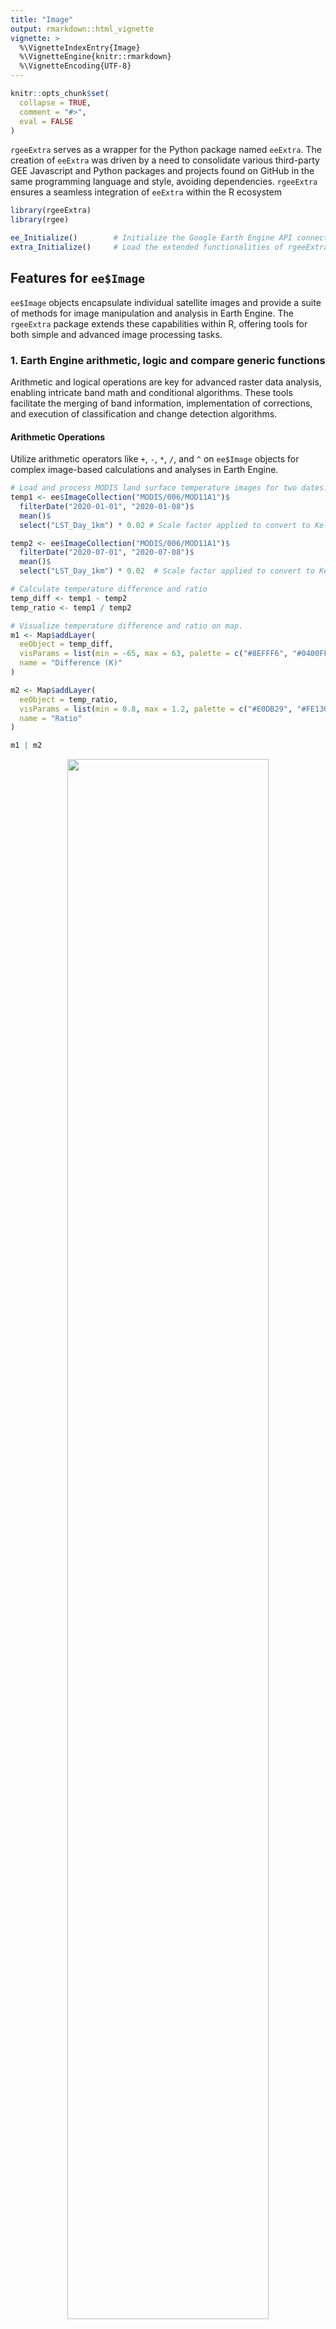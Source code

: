 ```yaml
---
title: "Image"
output: rmarkdown::html_vignette
vignette: >
  %\VignetteIndexEntry{Image}
  %\VignetteEngine{knitr::rmarkdown}
  %\VignetteEncoding{UTF-8}
---
```


```r
knitr::opts_chunk$set(
  collapse = TRUE,
  comment = "#>",
  eval = FALSE
)
```

`rgeeExtra` serves as a wrapper for the Python package named `eeExtra`. The creation of `eeExtra` was driven by a need to consolidate various third-party GEE Javascript and Python packages and projects found on GitHub in the same programming language and style, avoiding dependencies. `rgeeExtra` ensures a seamless integration of `eeExtra` within the R ecosystem

```r
library(rgeeExtra)
library(rgee)

ee_Initialize()        # Initialize the Google Earth Engine API connection
extra_Initialize()     # Load the extended functionalities of rgeeExtra
```

## **Features for `ee$Image`**

`ee$Image` objects encapsulate individual satellite images and provide a suite of methods for image manipulation and analysis in Earth Engine. The `rgeeExtra` package extends these capabilities within R, offering tools for both simple and advanced image processing tasks.

### **1. Earth Engine arithmetic, logic and compare generic functions**

Arithmetic and logical operations are key for advanced raster data analysis, enabling intricate band math and conditional algorithms. These tools facilitate the merging of band information, implementation of corrections, and execution of classification and change detection algorithms.

#### **Arithmetic Operations**

Utilize arithmetic operators like `+`, `-`, `*`, `/`, and `^` on `ee$Image` objects for complex image-based calculations and analyses in Earth Engine.

```r
# Load and process MODIS land surface temperature images for two dates.
temp1 <- ee$ImageCollection("MODIS/006/MOD11A1")$
  filterDate("2020-01-01", "2020-01-08")$
  mean()$
  select("LST_Day_1km") * 0.02 # Scale factor applied to convert to Kelvin.

temp2 <- ee$ImageCollection("MODIS/006/MOD11A1")$
  filterDate("2020-07-01", "2020-07-08")$
  mean()$
  select("LST_Day_1km") * 0.02  # Scale factor applied to convert to Kelvin.

# Calculate temperature difference and ratio
temp_diff <- temp1 - temp2
temp_ratio <- temp1 / temp2

# Visualize temperature difference and ratio on map.
m1 <- Map$addLayer(
  eeObject = temp_diff,
  visParams = list(min = -65, max = 63, palette = c("#8EFFF6", "#0400FF")),
  name = "Difference (K)"
)

m2 <- Map$addLayer(
  eeObject = temp_ratio, 
  visParams = list(min = 0.8, max = 1.2, palette = c("#E0DB29", "#FE130C")),
  name = "Ratio"
)

m1 | m2
```
<center><img src="figures/arithmetic.png" width="80%"/></center>

#### **Logical Operations**

Apply logical operators such as `!`, `&`, and `|` to `ee$Image` objects, enabling advanced logical manipulation and condition-based filtering in Earth Engine.

```r
# Load snow index images from MODIS for two different dates.
snow_index1 <- ee$ImageCollection("MODIS/006/MOD10A1")$
  filterDate("2020-01-01", "2020-01-08")$
  mean()$
  select("NDSI_Snow_Cover")
snow_index2 <- ee$ImageCollection("MODIS/006/MOD10A1")$
  filterDate("2020-07-01", "2020-07-08")$
  mean()$
  select("NDSI_Snow_Cover")

# Identify snow coverage and changes between dates using logic operators.
snow_present <- snow_index1 > 40  # NDSI > 40 indicates snow
snow_change <- !(snow_present) & (snow_index2 > 40)  # Detect change in snow coverage

# Set map center and add layers to visualize snow presence and change.
Map$setCenter(lon = -67.05, lat = -18.81, zoom = 9)
m1 <- Map$addLayer(
  eeObject = snow_present, 
  visParams = list(palette = c("#FFFFFF", "#00E4FF")),
  name = "Snow"
)
m2 <- Map$addLayer(
  eeObject = snow_change, 
  visParams = list(palette = c("#FFFFFF", "#FF0000")),
  name = "Snow Change"
)

m1 | m2
```
<center><img src="figures/logical.png" width="80%"/></center>

#### **Comparison Operations**

Employ comparison operators including `==`, `!=`, `>`, `<`, `<=`, `>=` for `ee$Image` objects to facilitate detailed comparative analysis and decision-making in Earth Engine.

```r
# Load water index data from JRC's Monthly History for two periods.
water_index_pre <- ee$ImageCollection("JRC/GSW1_4/MonthlyHistory")$
  filterDate("2020-01-01", "2020-01-08")$
  mean()$
  select("water")
water_index_post <- ee$ImageCollection("JRC/GSW1_4/MonthlyHistory")$
  filterDate("2020-07-01", "2020-07-08")$
  mean()$
  select("water")

# Identify stable water areas and areas with water increase.
water_post <- water_index_post == 2  # Areas with water post-period
water_pre <- water_index_pre == 2  # Areas with water pre-period
stable_water <- water_post & water_pre  # Areas with stable water presence
water_increase <- water_index_post < water_index_pre  # Areas with water increase 

# Center map and visualize stable water areas and water increase.
Map$setCenter(lon = -76.09, lat = -11.02, zoom = 10)
m1 <- Map$addLayer(
  eeObject = stable_water, 
  visParams = list(palette = c("#FFFFFF", "#00A2FF")),
  name = "Water stable"
)
m2 <- Map$addLayer(
  eeObject = water_increase, 
  visParams = list(palette = c("#FFFFFF", "#000CFF")),
  name = "Water increase"
)

m1 | m2
```
<center><img src="figures/comparison.png" width="80%"/></center>

### **2. Mathematical functions**

In Earth Engine, `ee$Image` objects offer a vast array of mathematical functions, such as `abs`, `sqrt`, `log`, and trigonometric operations like `sin` and `cos`. These functions enable detailed pixel-level manipulation, enhancing image analysis capabilities for a variety of applications, from environmental monitoring to geographical research. Such manipulations can reveal intricate details and patterns in satellite imagery, crucial for advanced remote sensing analysis.

```r
# Define the Area of Interest (AOI) - Central Valley, California.
aoi <- ee$Geometry$Rectangle(c(-121.0, 36.8, -119.0, 37.0))

# Load NDVI image from Landsat and clip it to the AOI.
ndvi_img <- ee$ImageCollection("LANDSAT/LC08/C01/T1_8DAY_NDVI")$
  filterDate("2020-06-01", "2020-06-08")$
  mean()$
  select("NDVI")$
  clip(aoi)

# Apply mathematical transformations to the clipped NDVI image.
abs_ndvi <- abs(ndvi_img)                # Absolute value of NDVI.
sqrt_ndvi <- sqrt(ndvi_img)              # Square root of NDVI.
ceiling_ndvi <- ceiling(ndvi_img)        # Ceiling of NDVI.
log_ndvi <- log(ndvi_img)                # Natural logarithm of NDVI.
exp_ndvi <- exp(ndvi_img)                # Exponential function of NDVI.
log_transformed_ndvi <- log1p(ndvi_img)  # Log(1 + NDVI).

# Visualize the transformations applied to NDVI.
visParams <- list(min = -1, max = 1, palette = c("brown", "white", "green"))
Map$centerObject(aoi, zoom = 11)
Map$addLayer(abs_ndvi, visParams, "Absolute NDVI") +
  Map$addLayer(sqrt_ndvi, visParams, "Square Root NDVI") +
  Map$addLayer(ceiling_ndvi, visParams, "Ceiling NDVI") +
  Map$addLayer(log_ndvi, visParams, "Log NDVI") +
  Map$addLayer(exp_ndvi, visParams, "Exp NDVI") +
  Map$addLayer(log_transformed_ndvi, visParams, "Log Transformed NDVI")
```
<center><img src="figures/mathematical.png" width="80%"/></center>

### **3. Spectral Indices**

In Earth Engine, the `ee$Image$Extra_spectralIndex` function is essential for computing a wide range of spectral indices on `ee$Image` objects. This versatile tool allows for the calculation of indices like NDVI, EVI, and SAVI, each customizable with specific parameters, facilitating detailed environmental analysis and enhancing the understanding of vegetation health, water bodies, urban areas, and other key earth surface features.

```r
# Load first COPERNICUS/S2_SR image, compute NDVI and SAVI
s2_indices <- ee$ImageCollection("COPERNICUS/S2_SR")[[1]] %>%
  ee$Image$Extra_preprocess() %>%
  ee$Image$Extra_spectralIndex(c("NDVI", "SAVI"))

# Set visualization parameters
visParams <- list(
  min = 0, 
  max = 0.2, 
  palette = c("brown", "yellow", "green")
)

# Display NDVI on map with custom visuals
Map$centerObject(s2_indices, zoom = 10)
Map$addLayer(
  eeObject = s2_indices[["NDVI"]], 
  visParams = visParams,
  name = "NDVI"
)
```
<center><img src="figures/spectral_indices.png" width="80%"/></center>

### **4. Tasseled Cap Transformation**

The `ee$Image$Extra_tasseledCap` function in Earth Engine provides a powerful tool for transforming `ee$Image` objects, calculating tasseled cap components such as brightness, greenness, and wetness. This transformation, applied using specific coefficients for platforms like Sentinel-2 and Landsat, enriches the analysis of land cover and environmental characteristics by enhancing spectral band information.

```r
# Apply Tasseled Cap transformation to a Sentinel-2 image
tc <- ee$Image("COPERNICUS/S2/20190310T105851_20190310T110327_T30TVK") %>%
  ee$Image$Extra_tasseledCap()

# Display the names of the transformed bands
names(tc)
# Output: "B1", "B2", "B3", ..., "B12", "TCB", "TCG", "TCW"

# Map display with Tasseled Cap Brightness, Greenness, and Wetness layers
Map$centerObject(tc, zoom = 10)
Map$addLayer(tc$select("TCG"), list(min = -4700, max = 3900), "TC Greenness") +
  Map$addLayer(tc$select("TCW"), list(min = -23700, max = 350), "TC Wetness") +
  Map$addLayer(tc$select("TCB"), list(min = 950, max = 11000), "TC Brightness")
```
<center><img src="figures/tc.png" width="80%"/></center>

### **5. Panchromatic Sharpening**

The `ee$Image$Extra_panSharpen` function in Earth Engine is a sophisticated tool for enhancing `ee$Image` objects through panchromatic sharpening. This technique improves image resolution, offering algorithms like SFIM and HPFA, and includes the option to assess quality, such as spectral distortion, enhancing the clarity and detail of satellite imagery.

```r
# Load Landsat 8 TOA reflectance image from GEE
img <- ee$Image("LANDSAT/LC09/C02/T1_TOA/LC09_047027_20230815")

# Apply HPFA panchromatic sharpening to enhance sharpness
img_sharp <- ee$Image$Extra_panSharpen(
  img, 
  method="HPFA", 
  qa=c("MSE", "RMSE"), 
  maxPixels=1e13
)

# Define visualization parameters for displaying the images
visParams <- list(
  bands = c("B4","B3","B2"),
  min = 0, 
  max = 0.15, 
  gamma = 1.4
)

# Display original and HPFA-sharpened images on the map
Map$setCenter(lon = -123.11, lat = 47.307, zoom = 14)
Map$addLayer(img, visParams, "Original Image") |
  Map$addLayer(img_sharp, visParams, "Sharpened Image")
```
<center><img src="figures/sharp.png" width="80%"/></center>


### **6. Histogram Matching**

The `ee$Image$Extra_matchHistogram` function in Earth Engine enables precise histogram matching of an `ee$Image` to a target image. This function adjusts the distribution of pixel values in specified bands to mirror those in the target, enhancing comparability between images for consistent analysis, especially useful in time-series or multi-sensor studies.

```r
# Load Landsat 8 and 7 images for histogram matching.
source <- ee$Image("LANDSAT/LC08/C02/T1_TOA/LC08_047027_20160819")
target <- ee$Image("LANDSAT/LE07/C02/T1_TOA/LE07_046027_20150701")

# Map Landsat 8 bands to corresponding Landsat 7 bands.
bands <- list("B4"="B3", "B3"="B2", "B2"="B1")

# Apply histogram matching from source to target using the band mapping.
matched <- ee$Image$Extra_matchHistogram(source, target, bands)

# Visualization settings for the images.
visParams <- list(
  bands = c("B4","B3","B2"),
  min = 0.1, 
  max = 0.5, 
  gamma = 1.5
)

# Display matched and target images on the map for comparison.
Map$setCenter(lon = -121.984, lat = 47.847, zoom = 14)
m1 <- Map$addLayer(matched, visParams = visParams, "matched") 
m2 <- Map$addLayer(target, visParams = visParams, "target")

m1 | m2
```
<center><img src="figures/histogram.png" width="80%"/></center>

### **7. Cloud Masking**

Cloud masking with `ee$Image$Extra_maskClouds` in Earth Engine is a critical preprocessing step, essential for reducing cloud and shadow interference in remote sensing imagery. This function tailors cloud masking through adjustable parameters like cloud probability, buffer distance, and the CDI threshold, crucial for distinguishing clouds from bright surfaces and even masking water bodies under specific conditions.

```r
# Cloud mask a Sentinel-2 image: 75% cloud prob, 300m buffer, -0.5 CDI
img <- ee$Image("COPERNICUS/S2_SR/20170328T083601_20170328T084228_T35SQA") 
img_mask <- ee$Image$Extra_maskClouds(img, prob = 75, buffer = 300, cdi = -0.5)

# Get band names after masking
names(img_mask)
# Output: "B1", "B2", "B3", ..., "CLOUD_MASK", "CLOUD_MASK_CDI", "SHADOW_MASK", "CLOUD_SHADOW_MASK"

# Apply cloud and shadow masking with specified thresholds.
visParams <- list(
  bands = c("B4","B3","B2"),
  min = 200, 
  max = 4600, 
  gamma = 1.5
)

# Display both original and masked images on the map for comparison.
Map$setCenter(lon = 30.061, lat = 36.9, zoom = 11)
m1 <- Map$addLayer(img, visParams = visParams, name = "Image") 
m2 <- Map$addLayer(img_mask, visParams = visParams, name = "Mask image")

m1 | m2
```
<center><img src="figures/mask.png" width="80%"/></center>


### **8. Automated Preprocessing**

The `ee$Image$Extra_preprocess` function streamlines preprocessing for `ee$Image` objects, encompassing essential tasks like cloud masking and decompression. It adeptly removes cloud and shadow pixels and converts integer pixel values to floating-point, enhancing the clarity and usability of Earth Engine imagery for diverse analyses.

```r
# Load a Sentinel-2 image and apply automated preprocessing.
img <- ee$Image("COPERNICUS/S2_SR/20170328T083601_20170328T084228_T35SQA") %>%
  ee$Image$Extra_preprocess()

# Visualization parameters: RGB bands, adjusted min, max, and gamma values.
visParams <- list(
  bands = c("B4","B3","B2"),
  min = 0.1, 
  max = 0.5, 
  gamma = 1.5
)

# Display the preprocessed image on the map.
Map$setCenter(lon = 30.061, lat = 36.9, zoom = 11)
Map$addLayer(img, visParams = visParams, "Preprocessed image")
```
<center><img src="figures/preprocess.png" width="80%"/></center>


### **9. Summary Methods**

Summary methods extract key statistical data from images, which is critical for monitoring environmental changes and analyzing spatial patterns.

```r
# Load a Sentinel-2 surface reflectance image from Earth Engine
img_demo <- ee$Image("COPERNICUS/S2_SR/20190310T105851_20190310T110327_T30TVK")

mean_img <- mean(img_demo)   # Compute mean of image bands
min_img <- min(img_demo)     # Compute minimum of image bands
max_img <- max(img_demo)     # Compute maximum of image bands
```

### **10. Minimum and maximum values**

The `ee$Image$Extra_maxValue` and `ee$Image$Extra_minValue` functions in Earth Engine provide a method to determine the maximum and minimum values within an `ee$Image`. These functions offer two modes: "Rectangle" for using the image's footprint and "Points" for sampling over it. They are particularly useful for approximating extreme values in large datasets.

```r
# Load the first image's "B1" band from LANDSAT_LC08_C02_T1_TOA dataset
image <- ee$ImageCollection$Dataset$LANDSAT_LC08_C02_T1_TOA[[1]][["B1"]]

# Compute minimum value of "B1" band
min_value <- ee$Image$Extra_minValue(image)
min_value
# Result: [1] 0.1450491

# Compute maximum value of "B1" band
max_value <- ee$Image$Extra_maxValue(image)
max_value
# Result: [1] 1.08361
```

### **11. Retrieve offset parameter**

Earth Engine utilizes a lossless compression technique where `IMG_Float_Values = scale * IMG_Integer_Values + offset`. The `ee$Image$Extra_getOffsetParams()` function retrieves the offset for each band of an `ee$Image`, critical for reverting scaled integers to their original float values, ensuring data precision and sensor-specific calibration.

```r
# Retrieve offset parameters from the first image in NASA IMERG V06 collection
offset_params <- ee$ImageCollection("NASA/GPM_L3/IMERG_V06")[[1]] %>%
  ee$Image$Extra_getOffsetParams()
offset_params
# Result:
# $HQobservationTime [1] 0
# $HQprecipSource [1] 0
# $HQprecipitation [1] 0
# $IRkalmanFilterWeight [1] 0
# $IRprecipitation [1] 0
# $precipitationCal [1] 0
# $precipitationUncal [1] 0
# $probabilityLiquidPrecipitation [1] 0
# $randomError [1] 0
```

### **12. Retrieve scale parameter**

Earth Engine uses a lossless compression method: `IMG_Float_Values = scale * IMG_Integer_Values + offset`. The `ee$Image$Extra_getScaleParams()` function extracts the scale for each band of an `ee$Image`, pivotal for translating integer data to accurate float values, maintaining data integrity and sensor-specific fidelity.

```r
# Retrieve scale parameters from the first image in NASA IMERG V06 collection
scale_params <- ee$ImageCollection("NASA/GPM_L3/IMERG_V06")[[1]] %>%
  ee$Image$Extra_getScaleParams()
scale_params
# Result:
# $HQobservationTime [1] 1
# $HQprecipSource [1] 1
# $HQprecipitation [1] 1
# $IRkalmanFilterWeight [1] 1
# $IRprecipitation [1] 1
# $precipitationCal [1] 1
# $precipitationUncal [1] 1
# $probabilityLiquidPrecipitation [1] 1
# $randomError [1] 1
```

### **13. Automatic decompression**

Earth Engine applies a straightforward lossless compression method: Floating-point image values (IMG_Float_Values) are calculated from integer image values (IMG_Integer_Values) using the formula `IMG_Float_Values = scale * IMG_Integer_Values + offset`. The `ee$Image$Extra_scaleAndOffset` method is used to convert integer pixel values back to floating-point numbers.

```r
# Adjust first image in NASA IMERG V06 for scale and offset.
adjusted_image <- ee$ImageCollection("NASA/GPM_L3/IMERG_V06")[[1]] %>%
  ee$Image$Extra_scaleAndOffset()
```

### **14. Retrieve STAC metadata**

STAC (SpatioTemporal Asset Catalog) metadata plays a crucial role in Earth Engine by standardizing the discovery and utilization of spatial-temporal assets. It simplifies access to data, making it more efficient and user-friendly. The function `ee$Image$Extra_getSTAC()` is designed to retrieve this metadata for an `ee$Image`, enhancing data management and interoperability.

```r
# Retrieve STAC metadata for the first image in NASA's GPM L3 IMERG V06 collection
stac_metadata <- ee$ImageCollection("NASA/GPM_L3/IMERG_V06")[[1]] %>%
  ee$Image$Extra_getSTAC()

# Description of the dataset
stac_metadata$description

# Spatial extent of the dataset
stac_metadata$extent$spatial$bbox

# Temporal interval of the dataset
stac_metadata$extent$temporal$interval

# Data Provider IDs
stac_metadata$`gee:provider_ids`

# Terms of use of the dataset
stac_metadata$`gee:terms_of_use`

# Type of the collection
stac_metadata$`gee:type`

# Dataset ID
stac_metadata$id

# Keywords associated with the dataset
stac_metadata$keywords

# License information
stac_metadata$license

# Links to additional resources and information
stac_metadata$links

# Providers of the dataset
stac_metadata$providers

# Citation information
stac_metadata$`sci:citation`

# Digital Object Identifier (DOI)
stac_metadata$`sci:doi`

# STAC version and extensions
stac_metadata$stac_version
stac_metadata$stac_extensions

# Summaries of band information and visualizations
stac_metadata$summaries$`eo:bands`
stac_metadata$summaries$`gee:visualizations`

# Citation information
stac_metadata$`sci:citation`

# Digital Object Identifier (DOI)
stac_metadata$`sci:doi`

# STAC version and extensions
stac_metadata$stac_version
stac_metadata$stac_extensions

# Summaries of band information and visualizations
stac_metadata$summaries$`eo:bands`
stac_metadata$summaries$`gee:visualizations`
```

### **15. Subsetting Bands**

Utilize the `[[` operator in R to selectively access or modify specific bands within an `ee$Image`. This feature is essential for focusing on particular spectral bands, simplifying the process of analyzing and processing multispectral satellite imagery.

```r
# Extract specific bands from a Sentinel-2 image and display their names
image <- ee$Image("COPERNICUS/S2_SR/20190310T105851_20190310T110327_T30TVK")[[c(2, 4, 6, 8)]]
names(image)  # Result: "B2", "B4", "B6", "B8"
```


### **16. Names of Images layers (bands)**

The `names` function retrieves band names from an `ee$Image` object, providing a simple method to identify and reference specific layers within Earth Engine Images.

```r
# Load the first three bands of a specific Sentinel-2 image
img_demo <- ee$Image("COPERNICUS/S2_SR/20190310T105851_20190310T110327_T30TVK")[[1:3]]

# Retrieve and display the names of these bands
names(img_demo)  # Returns the names of the selected bands: "B1", "B2", "B3"
```

### **17. Rename of Images layers (bands)**

Renaming bands in an `ee$Image` object using the `names` function in Earth Engine enhances clarity and organization, aligning each band with elements of a character vector.

```r
# Load the first three bands of a specific Sentinel-2 image
image <- ee$Image("COPERNICUS/S2_SR/20190310T105851_20190310T110327_T30TVK")[[1:3]]

# Display the original names of these bands
names(image)  # Original band names: "B1", "B2", "B3"

# Rename the bands for clarity
names(image) <- c("B01", "B02", "B03")

# Display the updated band names
names(image)  # Updated band names: "B01", "B02", "B03"
```

### **18. Citation in publications**

Citations play a key role in recognizing data sources, particularly for images used in research and publications. They ensure the traceability and credibility of the analysis.

```r
# Retrieve citation for the first image in NASA's IMERG V06 collection
citation <- ee$ImageCollection("NASA/GPM_L3/IMERG_V06")[[1]] %>% 
  ee$Image$Extra_getCitation()

# Display the citation
citation

# Citation: "Huffman, G.J., E.F. Stocker, D.T. Bolvin, E.J. Nelkin, Jackson Tan (2019),
# GPM IMERG Final Precipitation L3 Half Hourly 0.1 degree x 0.1 degree V06,
# Greenbelt, MD, Goddard Earth Sciences Data and Information Services Center (GES DISC),
# Accessed: [Data Access Date],
# [doi:10.5067/GPM/IMERG/3B-HH/06](https://doi.org/10.5067/GPM/IMERG/3B-HH/06)"
```

### **19. Get the Digital Object Identifier (DOI)**

Retrieving the DOI of datasets in Earth Engine is vital for data sharing and reproducibility in scientific research, providing a permanent link to the datasets.

```r
# Fetch DOI for first image in NASA IMERG V06 collection
doi <- ee$ImageCollection("NASA/GPM_L3/IMERG_V06")[[1]] %>% 
  ee$Image$Extra_getDOI()

doi  # "10.5067/GPM/IMERG/3B-HH-L/06"
```

